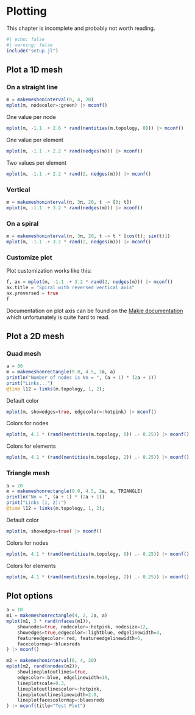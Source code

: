 # Plotting

This chapter is incomplete and probably not worth reading.

```julia
#| echo: false
#| warning: false
include("setup.jl")
```

## Plot a 1D mesh

### On a straight line

```julia
m = makemeshoninterval(0, 4, 20)
mplot(m, nodecolor=:green) |> mconf()
```

One value per node

```julia
mplot(m, -1.1 .+ 2.6 * rand(nentities(m.topology, 0))) |> mconf()
```

One value per element

```julia
mplot(m, -1.1 .+ 2.2 * rand(nedges(m))) |> mconf()
```

Two values per element

```julia
mplot(m, -1.1 .+ 2.2 * rand(2, nedges(m))) |> mconf()
```

### Vertical

```julia
m = makemeshoninterval(π, 3π, 20, t -> [0; t])
mplot(m, -1.1 .+ 3.2 * rand(nedges(m))) |> mconf()
```

### On a spiral

```julia
m = makemeshoninterval(π, 3π, 20, t -> t * [cos(t); sin(t)])
mplot(m, -1.1 .+ 3.2 * rand(2, nedges(m))) |> mconf()
```

### Customize plot

Plot customization works like this:

```julia
f, ax = mplot(m, -1.1 .+ 3.2 * rand(2, nedges(m))) |> mconf()
ax.title = "Spiral with reversed vertical axis"
ax.yreversed = true
f
```

Documentation on plot axis can be found on the [Makie documentation](https://docs.makie.org/stable/reference/blocks/axis) which unfortunately is quite hard to read.

## Plot a 2D mesh

### Quad mesh

```julia
a = 80
m = makemeshonrectangle(9.0, 4.5, 2a, a)
println("Number of nodes is Nn = ", (a + 1) * (2a + 1))
print("Links...")
@time l12 = links(m.topology, 1, 2);
```

Default color

```julia
mplot(m, showedges=true, edgecolor=:hotpink) |> mconf()
```

Colors for nodes

```julia
mplot(m, 4.1 * (rand(nentities(m.topology, 0)) .- 0.25)) |> mconf()
```

Colors for elements

```julia
mplot(m, 4.1 * (rand(nentities(m.topology, 2)) .- 0.25)) |> mconf()
```

### Triangle mesh

```julia
a = 20
m = makemeshonrectangle(9.0, 4.5, 2a, a, TRIANGLE)
println("Nn = ", (a + 1) * (2a + 1))
print("Links (1, 2):")
@time l12 = links(m.topology, 1, 2);
```

Default color

```julia
mplot(m, showedges=true) |> mconf()
```

Colors for nodes

```julia
mplot(m, 4.1 * (rand(nentities(m.topology, 0)) .- 0.25)) |> mconf()
```

Colors for elements

```julia
mplot(m, 4.1 * (rand(nentities(m.topology, 2)) .- 0.25)) |> mconf()
```

## Plot options

```julia
a = 10
m1 = makemeshonrectangle(4, 2, 2a, a)
mplot(m1, 3 * rand(nfaces(m1)),
    shownodes=true, nodecolor=:hotpink, nodesize=12,
    showedges=true,edgecolor=:lightblue, edgelinewidth=3,
    featureedgecolor=:red, featureedgelinewidth=6,
    facecolormap=:bluesreds
) |> mconf()
```

```julia
m2 = makemeshoninterval(0, 4, 20)
mplot(m2, rand(nnodes(m2)),
    showlineplotoutlines=true,
    edgecolor=:blue, edgelinewidth=10,
    lineplotscale=0.3,
    lineplotoutlinescolor=:hotpink,
    lineplotoutlineslinewidth=2.0,
    lineplotfacescolormap=:bluesreds
) |> mconf(title="Test Plot")
```
